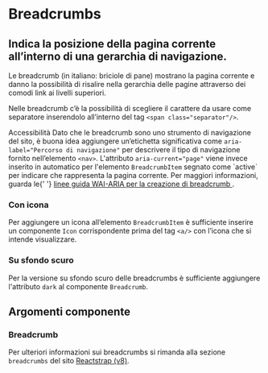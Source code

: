 
<Meta title='Documentazione/Menu di navigazione/Breadcrumbs' of={Breadcrumb} />

# Breadcrumbs

## Indica la posizione della pagina corrente all’interno di una gerarchia di navigazione.

Le breadcrumb (in italiano: briciole di pane) mostrano la pagina corrente e danno la possibilità di risalire nella gerarchia delle pagine attraverso dei comodi link ai livelli superiori.

Nelle breadcrumb c’è la possibilità di scegliere il carattere da usare come separatore inserendolo all’interno del tag `<span class="separator"/>`.

<div className='docs'>
  <Callout color='success'>
    <CalloutTitle>
      <span className='text'>Accessibilità</span>
    </CalloutTitle>
    <CalloutText>
      Dato che le breadcrumb sono uno strumento di navigazione del sito, è buona idea aggiungere un’etichetta
      significativa come <Code>aria-label="Percorso di navigazione"</Code> per descrivere il tipo di navigazione fornito
      nell’elemento <Code>&lt;nav&gt;</Code>. L'attributo <Code>aria-current="page"</Code> viene invece inserito in
      automatico per l'elemento <Code>BreadcrumbItem</Code> segnato come `active` per indicare che rappresenta la pagina
      corrente.
    </CalloutText>
    <CalloutText>
      Per maggiori informazioni, guarda le{' '}
      <a href='https://www.w3.org/TR/wai-aria-practices/#breadcrumb'>
        linee guida WAI-ARIA per la creazione di breadcrumb
      </a>
      .
    </CalloutText>
  </Callout>
</div>

<Canvas>
  <Story id='componenti-breadcrumbs--esempi' />
</Canvas>

### Con icona

Per aggiungere un icona all’elemento `BreadcrumbItem` è sufficiente inserire un componente `Icon` corrispondente prima del tag `<a/>` con l’icona che si intende visualizzare.

<Canvas>
  <Story id='componenti-breadcrumbs--con-icone' />
</Canvas>

### Su sfondo scuro

Per la versione su sfondo scuro delle breadcrumbs è sufficiente aggiungere l'attributo `dark` al componente `Breadcrumb`.

<Canvas>
  <Story id='componenti-breadcrumbs--su-sfondo-scuro' />
</Canvas>

## Argomenti componente

### Breadcrumb

<ArgsTable of={Breadcrumb} />

Per ulteriori informazioni sui breadcrumbs si rimanda alla sezione `breadcrumbs` del sito [Reactstrap (v8)](https://deploy-preview-2356--reactstrap.netlify.app/components/breadcrumbs/).
